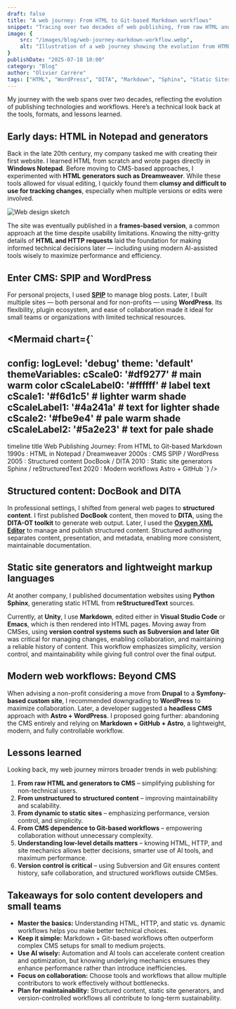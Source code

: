 ```yaml
---
draft: false
title: "A web journey: From HTML to Git-based Markdown workflows"
snippet: "Tracing over two decades of web publishing, from raw HTML and Dreamweaver to CMSes, structured content, static site generators, and modern Git-based Markdown workflows. Lessons for solo and team content developers on maintainability, collaboration, and performance."
image: {
    src: "/images/blog/web-journey-markdown-workflow.webp",
    alt: "Illustration of a web journey showing the evolution from HTML to Markdown and Git-based workflows"
}
publishDate: "2025-07-10 10:00"
category: "Blog"
author: "Olivier Carrère"
tags: ["HTML", "WordPress", "DITA", "Markdown", "Sphinx", "Static Sites", "Docs-as-Code", "Git", "Content Management"]
---
```


My journey with the web spans over two decades, reflecting the evolution of publishing technologies and workflows. Here’s a technical look back at the tools, formats, and lessons learned.

## Early days: HTML in Notepad and generators

Back in the late 20th century, my company tasked me with creating their first website. I learned HTML from scratch and wrote pages directly in **Windows Notepad**. Before moving to CMS-based approaches, I experimented with **HTML generators such as Dreamweaver**. While these tools allowed for visual editing, I quickly found them **clumsy and difficult to use for tracking changes**, especially when multiple versions or edits were involved.

![Web design sketch](/images/blog/web-journey-markdown-workflow-large.webp)

The site was eventually published in a **frames-based version**, a common approach at the time despite usability limitations. Knowing the nitty-gritty details of **HTML and HTTP requests** laid the foundation for making informed technical decisions later — including using modern AI-assisted tools wisely to maximize performance and efficiency.

## Enter CMS: SPIP and WordPress

For personal projects, I used **[SPIP](https://www.spip.net/en_rubrique25.html)** to manage blog posts. Later, I built multiple sites — both personal and for non-profits — using **WordPress**. Its flexibility, plugin ecosystem, and ease of collaboration made it ideal for small teams or organizations with limited technical resources.


<Mermaid chart={`
---
config:
  logLevel: 'debug'
  theme: 'default'
  themeVariables:
    cScale0: '#df9277'        # main warm color
    cScaleLabel0: '#ffffff'   # label text
    cScale1: '#f6d1c5'        # lighter warm shade
    cScaleLabel1: '#4a241a'   # text for lighter shade
    cScale2: '#fbe9e4'        # pale warm shade
    cScaleLabel2: '#5a2e23'   # text for pale shade
---
timeline
    title Web Publishing Journey: From HTML to Git-based Markdown
    1990s : HTML in Notepad / Dreamweaver
    2000s : CMS SPIP / WordPress
    2005 : Structured content DocBook / DITA
    2010 : Static site generators Sphinx / reStructuredText
    2020 : Modern workflows Astro + GitHub
`} />

## Structured content: DocBook and DITA

In professional settings, I shifted from general web pages to **structured content**. I first published **DocBook** content, then moved to **DITA**, using the **DITA-OT toolkit** to generate web output. Later, I used the **[Oxygen XML Editor](https://www.oxygenxml.com/)** to manage and publish structured content. Structured authoring separates content, presentation, and metadata, enabling more consistent, maintainable documentation.

## Static site generators and lightweight markup languages

At another company, I published documentation websites using **Python Sphinx**, generating static HTML from **reStructuredText** sources.

Currently, at **Unity**, I use **Markdown**, edited either in **Visual Studio Code** or **Emacs**, which is then rendered into HTML pages. Moving away from CMSes, using **version control systems such as Subversion and later Git** was critical for managing changes, enabling collaboration, and maintaining a reliable history of content. This workflow emphasizes simplicity, version control, and maintainability while giving full control over the final output.

## Modern web workflows: Beyond CMS

When advising a non-profit considering a move from **Drupal** to a **Symfony-based custom site**, I recommended downgrading to **WordPress** to maximize collaboration. Later, a developer suggested a **headless CMS** approach with **Astro + WordPress**. I proposed going further: abandoning the CMS entirely and relying on **Markdown + GitHub + Astro**, a lightweight, modern, and fully controllable workflow.

## Lessons learned

Looking back, my web journey mirrors broader trends in web publishing:

1. **From raw HTML and generators to CMS** – simplifying publishing for non-technical users.
2. **From unstructured to structured content** – improving maintainability and scalability.
3. **From dynamic to static sites** – emphasizing performance, version control, and simplicity.
4. **From CMS dependence to Git-based workflows** – empowering collaboration without unnecessary complexity.
5. **Understanding low-level details matters** – knowing HTML, HTTP, and site mechanics allows better decisions, smarter use of AI tools, and maximum performance.
6. **Version control is critical** – using Subversion and Git ensures content history, safe collaboration, and structured workflows outside CMSes.

## Takeaways for solo content developers and small teams

* **Master the basics:** Understanding HTML, HTTP, and static vs. dynamic workflows helps you make better technical choices.
* **Keep it simple:** Markdown + Git-based workflows often outperform complex CMS setups for small to medium projects.
* **Use AI wisely:** Automation and AI tools can accelerate content creation and optimization, but knowing underlying mechanics ensures they enhance performance rather than introduce inefficiencies.
* **Focus on collaboration:** Choose tools and workflows that allow multiple contributors to work effectively without bottlenecks.
* **Plan for maintainability:** Structured content, static site generators, and version-controlled workflows all contribute to long-term sustainability.
